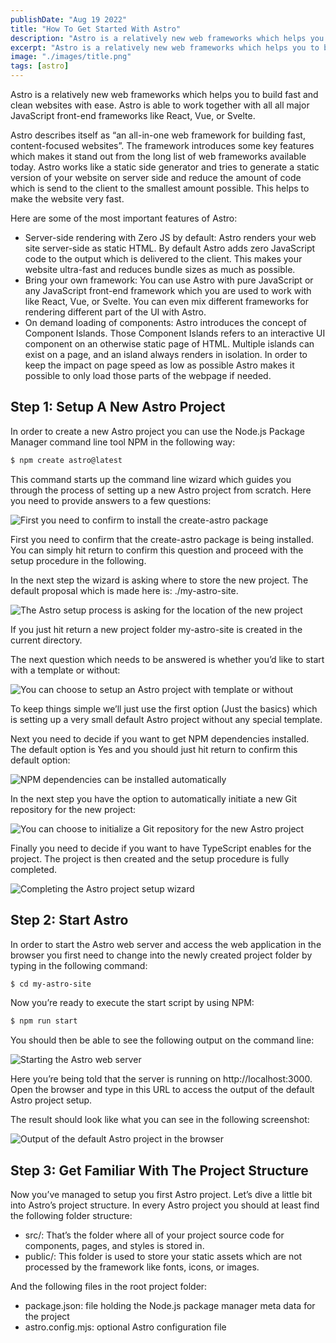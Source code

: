 ```yaml
---
publishDate: "Aug 19 2022"
title: "How To Get Started With Astro"
description: "Astro is a relatively new web frameworks which helps you to build fast and clean websites with ease. Astro is able to work together with all all major JavaScript front-end frameworks like React, Vue, or Svelte."
excerpt: "Astro is a relatively new web frameworks which helps you to build fast and clean websites with ease. Astro is able to work together with all all major JavaScript front-end frameworks like React, Vue, or Svelte."
image: "./images/title.png"
tags: [astro]
---
```


Astro is a relatively new web frameworks which helps you to build fast and clean websites with ease. Astro is able to work together with all all major JavaScript front-end frameworks like React, Vue, or Svelte.

Astro describes itself as “an all-in-one web framework for building fast, content-focused websites”. The framework introduces some key features which makes it stand out from the long list of web frameworks available today. Astro works like a static side generator and tries to generate a static version of your website on server side and reduce the amount of code which is send to the client to the smallest amount possible. This helps to make the website very fast.

Here are some of the most important features of Astro:

- Server-side rendering with Zero JS by default: Astro renders your web site server-side as static HTML. By default Astro adds zero JavaScript code to the output which is delivered to the client. This makes your website ultra-fast and reduces bundle sizes as much as possible.
- Bring your own framework: You can use Astro with pure JavaScript or any JavaScript front-end framework which you are used to work with like React, Vue, or Svelte. You can even mix different frameworks for rendering different part of the UI with Astro.
- On demand loading of components: Astro introduces the concept of Component Islands. Those Component Islands refers to an interactive UI component on an otherwise static page of HTML. Multiple islands can exist on a page, and an island always renders in isolation. In order to keep the impact on page speed as low as possible Astro makes it possible to only load those parts of the webpage if needed.

## Step 1: Setup A New Astro Project

In order to create a new Astro project you can use the Node.js Package Manager command line tool NPM in the following way:

```bash
$ npm create astro@latest
```

This command starts up the command line wizard which guides you through the process of setting up a new Astro project from scratch. Here you need to provide answers to a few questions:

![First you need to confirm to install the create-astro package](images/10.png)

First you need to confirm that the create-astro package is being installed. You can simply hit return to confirm this question and proceed with the setup procedure in the following.

In the next step the wizard is asking where to store the new project. The default proposal which is made here is: ./my-astro-site.

![The Astro setup process is asking for the location of the new project](./images/20.png)

If you just hit return a new project folder my-astro-site is created in the current directory.

The next question which needs to be answered is whether you’d like to start with a template or without:

![You can choose to setup an Astro project with template or without](images/30.png)

To keep things simple we’ll just use the first option (Just the basics) which is setting up a very small default Astro project without any special template.

Next you need to decide if you want to get NPM dependencies installed. The default option is Yes and you should just hit return to confirm this default option:

![NPM dependencies can be installed automatically](images/40.png)

In the next step you have the option to automatically initiate a new Git repository for the new project:

![You can choose to initialize a Git repository for the new Astro project](images/50.png)

Finally you need to decide if you want to have TypeScript enables for the project. The project is then created and the setup procedure is fully completed.

![Completing the Astro project setup wizard](images/60.png)

## Step 2: Start Astro

In order to start the Astro web server and access the web application in the browser you first need to change into the newly created project folder by typing in the following command:

```bash
$ cd my-astro-site
```

Now you’re ready to execute the start script by using NPM:

```bash
$ npm run start
```

You should then be able to see the following output on the command line:

![Starting the Astro web server](images/70.png)

Here you’re being told that the server is running on http://localhost:3000. Open the browser and type in this URL to access the output of the default Astro project setup.

The result should look like what you can see in the following screenshot:

![Output of the default Astro project in the browser](images/80.png)

## Step 3: Get Familiar With The Project Structure

Now you’ve managed to setup you first Astro project. Let’s dive a little bit into Astro’s project structure. In every Astro project you should at least find the following folder structure:

- src/: That’s the folder where all of your project source code for components, pages, and styles is stored in.
- public/: This folder is used to store your static assets which are not processed by the framework like fonts, icons, or images.

And the following files in the root project folder:

- package.json: file holding the Node.js package manager meta data for the project
- astro.config.mjs: optional Astro configuration file